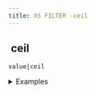 ```yaml
---
title: XS FILTER -ceil
---
```


## <img src="../assets/docuBadge (11).png" alt="" data-size="line" /> ceil <a href="#xsceil" id="xsceil"></a>

`value|ceil`

<details>

<summary>Examples</summary>

```javascript
3.2|ceil      // Returns 4
-3.2|ceil     // Returns -3
```

</details>
